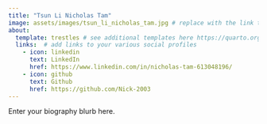 ```yaml
---
title: "Tsun Li Nicholas Tam"
image: assets/images/tsun_li_nicholas_tam.jpg # replace with the link to your headshot
about:
  template: trestles # see additional templates here https://quarto.org/docs/websites/website-about.html
  links:  # add links to your various social profiles
    - icon: linkedin
      text: LinkedIn
      href: https://www.linkedin.com/in/nicholas-tam-613048196/
    - icon: github
      text: Github
      href: https://github.com/Nick-2003
---
```


Enter your biography blurb here.